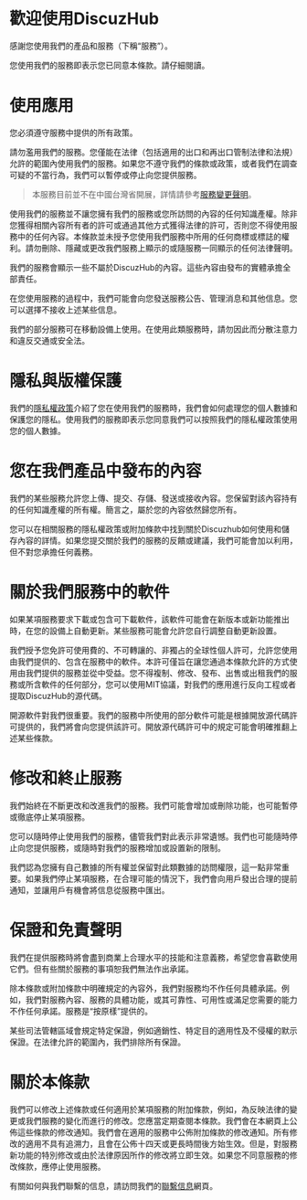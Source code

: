 # 歡迎使用DiscuzHub

感謝您使用我們的產品和服務（下稱“服務”）。

您使用我們的服務即表示您已同意本條款。請仔細閱讀。

# 使用應用

您必須遵守服務中提供的所有政策。

請勿濫用我們的服務。您僅能在法律（包括適用的出口和再出口管制法律和法規）允許的範圍內使用我們的服務。如果您不遵守我們的條款或政策，或者我們在調查可疑的不當行為，我們可以暫停或停止向您提供服務。

> 本服務目前並不在中國台灣省開展，詳情請參考[服務變更聲明](/dev-blog/service-area-declearation/)。

使用我們的服務並不讓您擁有我們的服務或您所訪問的內容的任何知識產權。除非您獲得相關內容所有者的許可或通過其他方式獲得法律的許可，否則您不得使用服務中的任何內容。本條款並未授予您使用我們服務中所用的任何商標或標誌的權利。請勿刪除、隱藏或更改我們服務上顯示的或隨服務一同顯示的任何法律聲明。

我們的服務會顯示一些不屬於DiscuzHub的內容。這些內容由發布的實體承擔全部責任。

在您使用服務的過程中，我們可能會向您發送服務公告、管理消息和其他信息。您可以選擇不接收上述某些信息。

我們的部分服務可在移動設備上使用。在使用此類服務時，請勿因此而分散注意力和違反交通或安全法。

# 隱私與版權保護

我們的[隱私權政策](/privacy_policy/)介紹了您在使用我們的服務時，我們會如何處理您的個人數據和保護您的隱私。使用我們的服務即表示您同意我們可以按照我們的隱私權政策使用您的個人數據。

# 您在我們產品中發布的內容

我們的某些服務允許您上傳、提交、存儲、發送或接收內容。您保留對該內容持有的任何知識產權的所有權。簡言之，屬於您的內容依然歸您所有。

您可以在相關服務的隱私權政策或附加條款中找到關於Discuzhub如何使用和儲存內容的詳情。如果您提交關於我們的服務的反饋或建議，我們可能會加以利用，但不對您承擔任何義務。

# 關於我們服務中的軟件

如果某項服務要求下載或包含可下載軟件，該軟件可能會在新版本或新功能推出時，在您的設備上自動更新。某些服務可能會允許您自行調整自動更新設置。

我們授予您免許可使用費的、不可轉讓的、非獨占的全球性個人許可，允許您使用由我們提供的、包含在服務中的軟件。本許可僅旨在讓您通過本條款允許的方式使用由我們提供的服務並從中受益。您不得複制、修改、發布、出售或出租我們的服務或所含軟件的任何部分，您可以使用MIT協議，對我們的應用進行反向工程或者提取DiscuzHub的源代碼。

開源軟件對我們很重要。我們的服務中所使用的部分軟件可能是根據開放源代碼許可提供的，我們將會向您提供該許可。開放源代碼許可中的規定可能會明確推翻上述某些條款。

# 修改和終止服務

我們始終在不斷更改和改進我們的服務。我們可能會增加或刪除功能，也可能暫停或徹底停止某項服務。

您可以隨時停止使用我們的服務，儘管我們對此表示非常遺憾。我們也可能隨時停止向您提供服務，或隨時對我們的服務增加或設置新的限制。

我們認為您擁有自己數據的所有權並保留對此類數據的訪問權限，這一點非常重要。如果我們停止某項服務，在合理可能的情況下，我們會向用戶發出合理的提前通知，並讓用戶有機會將信息從服務中匯出。

# 保證和免責聲明

我們在提供服務時將會盡到商業上合理水平的技能和注意義務，希望您會喜歡使用它們。但有些關於服務的事項恕我們無法作出承諾。

除本條款或附加條款中明確規定的內容外，我們對服務均不作任何具體承諾。例如，我們對服務內容、服務的具體功能，或其可靠性、可用性或滿足您需要的能力不作任何承諾。服務是“按原樣”提供的。

某些司法管轄區域會規定特定保證，例如適銷性、特定目的適用性及不侵權的默示保證。在法律允許的範圍內，我們排除所有保證。

# 關於本條款

我們可以修改上述條款或任何適用於某項服務的附加條款，例如，為反映法律的變更或我們服務的變化而進行的修改。您應當定期查閱本條款。我們會在本網頁上公佈這些條款的修改通知。我們會在適用的服務中公佈附加條款的修改通知。所有修改的適用不具有追溯力，且會在公佈十四天或更長時間後方始生效。但是，對服務新功能的特別修改或由於法律原因所作的修改將立即生效。如果您不同意服務的修改條款，應停止使用服務。

有關如何與我們聯繫的信息，請訪問我們的[聯繫信息](/contact/)網頁。